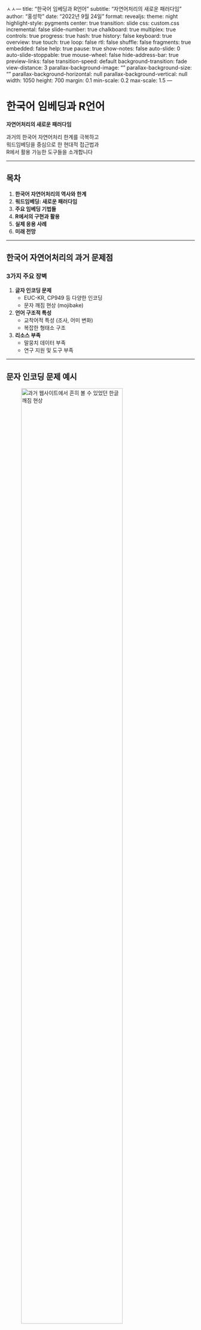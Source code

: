 ㅅㅅ---
title: "한국어 임베딩과 R언어"
subtitle: "자연어처리의 새로운 패러다임"
author: "홍성학"
date: "2022년 9월 24일"
format:
  revealjs:
    theme: night
    highlight-style: pygments
    center: true
    transition: slide
    css: custom.css
    incremental: false
    slide-number: true
    chalkboard: true
    multiplex: true
    controls: true
    progress: true
    hash: true
    history: false
    keyboard: true
    overview: true
    touch: true
    loop: false
    rtl: false
    shuffle: false
    fragments: true
    embedded: false
    help: true
    pause: true
    show-notes: false
    auto-slide: 0
    auto-slide-stoppable: true
    mouse-wheel: false
    hide-address-bar: true
    preview-links: false
    transition-speed: default
    background-transition: fade
    view-distance: 3
    parallax-background-image: ""
    parallax-background-size: ""
    parallax-background-horizontal: null
    parallax-background-vertical: null
    width: 1050
    height: 700
    margin: 0.1
    min-scale: 0.2
    max-scale: 1.5
---

# 한국어 임베딩과 R언어

::: {.center}
**자연어처리의 새로운 패러다임**

과거의 한국어 자연어처리 한계를 극복하고  
워드임베딩을 중심으로 한 현대적 접근법과  
R에서 활용 가능한 도구들을 소개합니다
:::

---

## 목차 {.center}

1. **한국어 자연어처리의 역사와 한계**
2. **워드임베딩: 새로운 패러다임**
3. **주요 임베딩 기법들**
4. **R에서의 구현과 활용**
5. **실제 응용 사례**
6. **미래 전망**

---

## 한국어 자연어처리의 과거 문제점

### 3가지 주요 장벽

1. **<span class="important">글자 인코딩 문제</span>**
   - EUC-KR, CP949 등 다양한 인코딩
   - 문자 깨짐 현상 (mojibake)

2. **<span class="important">언어 구조적 특성</span>**
   - 교착어적 특성 (조사, 어미 변화)
   - 복잡한 형태소 구조

3. **<span class="important">리소스 부족</span>**
   - 말뭉치 데이터 부족
   - 연구 지원 및 도구 부족

---

## 문자 인코딩 문제 예시

::: {.center}
![과거 웹사이트에서 흔히 볼 수 있었던 한글 깨짐 현상](mojibake.png){width="80%"}
:::

---

## 현재 상황: 개선과 과제

### ✅ 해결된 문제들
- **인코딩 문제**: UTF-8 표준화로 해결
- **도구 발전**: 다양한 형태소 분석기 등장

### ⚠️ 여전한 과제들
- **언어 구조적 복잡성**: 여전히 어려움
- **리소스 격차**: 영어권 대비 부족
- **도메인별 특화**: 분야별 맞춤형 도구 부족

---

## 한국어 형태소 분석기 생태계

### 주요 도구들

- **<span class="highlight">은전한닢(MeCab)</span>**: 일본어 기반, 한국어 적용
- **<span class="highlight">노리(Nori)</span>**: Elasticsearch 내장
- **<span class="highlight">꼬꼬마(Kkma)</span>**: 서울대 개발
- **<span class="highlight">한나눔(Hannanum)</span>**: KAIST 개발
- **<span class="highlight">OKT</span>**: 오픈소스 한국어 처리기
- **<span class="highlight">Soynlp</span>**: 비지도 학습 기반
- **<span class="highlight">SentencePiece</span>**: 구글 개발

### 기술적 접근
- **기계학습 기반**: HMM, CRF 모델 활용
- **말뭉치**: 21세기 세종계획 + 추가 데이터

---

## 형태소 분석 과정

::: {.center}
![한국어 문장의 형태소 분석 과정 예시](morphs_analysis.png){width="80%"}
:::

---

## 구문 분석과 개체명 인식

### 구문 분석기 (Syntactic Parser)
- 문장을 **트리 구조**로 분석
- 주어, 목적어, 서술어 관계 파악
- 예: "아버지가 식사를 하신다"
  - 주어: "아버지가"
  - 목적어: "식사를"
  - 서술어: "하신다"

### 개체명 인식 (NER)
- 인명, 지명, 기관명, 제품명 등 추출
- 정보 추출의 핵심 기술

---

## 한국어 처리의 고유 난제

### 1. 띄어쓰기 문제

**분리는 가능하지만 결합은 어려움**

```
아버지가방에들어가신다 → 아버지가 방에 들어가신다 ✓
아버지 가방을 고쳐드렸다 → 아버지가방을 고쳐드렸다 ✗
```

### 2. 복합명사 처리

**문장 형태의 개체명**

- "이상한 변호사 우영우"
- "오징어게임"  
- "카라마조프가의 형제들"

---

## 전통적 텍스트 처리 방법

### TF-IDF (Term Frequency-Inverse Document Frequency)

**장점**

- 정보 검색에 적합
- 구현이 간단
- 해석이 용이

**단점**

- 단어 순서 무시 (Bag of Words)
- 의미적 유사성 파악 어려움
- 희소 벡터 (Sparse Vector)

---

## TF-IDF 시각화

::: {.center}
![TF-IDF 계산 과정과 벡터 표현](tfidf_sketch.png){width="80%"}
:::

---

## R에서 TF-IDF 구현

### tidytext 패키지 활용

```r
library(dplyr)
library(tidytext)

# 문서별 단어 빈도 계산
book_words <- documents %>%
  unnest_tokens(word, text) %>%
  count(document, word, sort = TRUE)

# TF-IDF 계산
book_tfidf <- book_words %>%
  bind_tf_idf(word, document, n) %>%
  arrange(desc(tf_idf))
```

### superml 패키지 활용

```r
library(superml)

# TF-IDF 벡터화
tfv <- TfIdfVectorizer$new(max_features = 1000)
tf_matrix <- tfv$fit_transform(documents)
```

---

## 워드임베딩: 패러다임의 전환

### 기존 방식의 한계
- **희소 표현**: 대부분 0인 고차원 벡터
- **의미 부재**: 단어 간 의미적 관계 파악 불가
- **문맥 무시**: 주변 단어 정보 활용 불가

### 워드임베딩의 혁신
- **밀집 표현**: 낮은 차원의 실수 벡터
- **의미 보존**: 유사한 의미의 단어는 유사한 벡터
- **문맥 활용**: 주변 단어를 고려한 학습

---

## 워드임베딩 개념도

::: {.center}
![단어를 고차원 벡터 공간에 매핑하는 워드임베딩](wordembedding.png){width="80%"}
:::

---

## 워드임베딩의 장단점

### ✅ 장점
- **높은 성능**: 대량 데이터로 우수한 결과
- **의미적 유사성**: 형태적 매치 → 의미적 매치
- **자동화**: 인간의 개입 최소화
- **전이학습**: 사전 훈련 모델 활용 가능

### ⚠️ 단점
- **계산 비용**: 많은 GPU 자원 필요
- **데이터 의존성**: 대량의 학습 데이터 필요
- **블랙박스**: 해석이 어려움
- **예측 불가능성**: 예상 밖의 결과

---

## 주요 워드임베딩 기법들

### 1세대: 정적 임베딩
- **<span class="highlight">Word2Vec</span>** (2013, Google)
- **<span class="highlight">GloVe</span>** (2014, Stanford)
- **<span class="highlight">FastText</span>** (2016, Facebook)

### 2세대: 문맥적 임베딩
- **<span class="highlight">ELMo</span>** (2018, AllenNLP)
- **<span class="highlight">BERT</span>** (2018, Google)
- **<span class="highlight">GPT</span>** (2018, OpenAI)

---

## Word2Vec: 신경망 기반 임베딩

### 두 가지 아키텍처

**CBOW (Continuous Bag of Words)**

- 주변 단어로 중심 단어 예측
- 작은 데이터셋에 적합

**Skip-gram**

- 중심 단어로 주변 단어 예측
- 큰 데이터셋에 적합

---

## Word2Vec 아키텍처

::: {.center}
![CBOW와 Skip-gram 모델의 구조 비교](word2vec-cbow-skipgram.png){width="80%"}
:::

---

## R에서 Word2Vec 구현

### wordVectors 패키지

```r
library(wordVectors)

# 모델 훈련
model <- train_word2vec(
  train_file = "corpus.txt",
  output_file = "word2vec_model.bin",
  vectors = 100,        # 벡터 차원
  threads = 4,          # 스레드 수
  window = 5,           # 윈도우 크기
  iter = 5              # 반복 횟수
)

# 모델 로드 및 유사 단어 검색
model <- read.binary.vectors("word2vec_model.bin")
similar_words <- nearest_to(model, model[["마케팅"]], 10)
```

---

## GloVe: 글로벌 벡터

### 핵심 아이디어
- **동시 등장 행렬** 활용
- **전역 통계** 정보 활용
- Word2Vec + LSA 장점 결합

### 특징
- 병렬 처리 가능
- 메모리 효율적
- 안정적인 성능

---

## R에서 GloVe 구현

### text2vec 패키지

```r
library(text2vec)

# 어휘 생성
vocab <- create_vocabulary(iterator)
vocab <- prune_vocabulary(vocab, term_count_min = 5)

# 동시 등장 행렬 생성
vectorizer <- vocab_vectorizer(vocab)
tcm <- create_tcm(iterator, vectorizer, skip_grams_window = 5)

# GloVe 모델 훈련
glove <- GlobalVectors$new(rank = 50, x_max = 10)
wv_main <- glove$fit_transform(tcm, n_iter = 10)
wv_context <- glove$components
word_vectors <- wv_main + t(wv_context)
```

---

## FastText: 서브워드 임베딩

### 혁신적 특징
- **서브워드 활용**: 단어 내부 구조 고려
- **OOV 문제 해결**: 미등록 단어 처리 가능
- **언어 독립적**: 다양한 언어에 적용 가능
- **빠른 속도**: GPU 없이도 고속 처리

### 한국어 처리 장점
- 복합어 처리 우수
- 신조어 대응 가능
- 형태소 변화 고려

---

## FastText 서브워드 처리

::: {.center}
![FastText의 서브워드 기반 임베딩 생성 과정](fasttext-diagram.png){width="80%"}
:::

---

## R에서 FastText 구현

### fastText 패키지

```r
library(fastText)

# 모델 훈련 설정
params <- list(
  command = 'skipgram',
  lr = 0.05,
  dim = 100,
  ws = 5,
  epoch = 5,
  minCount = 5,
  neg = 5,
  wordNgrams = 2,
  loss = 'ns',
  bucket = 2000000,
  thread = 4,
  lrUpdateRate = 100,
  t = 1e-4,
  verbose = 2
)

# 모델 훈련
model <- fasttext_interface(params, path_output = "fasttext_logs.txt")
```

---

## BERT: 트랜스포머 기반 임베딩

### 핵심 혁신
- **양방향 인코딩**: 좌우 문맥 모두 고려
- **트랜스포머 아키텍처**: 어텐션 메커니즘 활용
- **사전 훈련**: 대량 데이터로 사전 학습
- **파인튜닝**: 특정 작업에 맞춤 조정

### 구성 요소
- **토큰 임베딩**: WordPiece 기반
- **세그먼트 임베딩**: 문장 구분
- **위치 임베딩**: 순서 정보

---

## BERT 아키텍처

::: {.center}
![BERT의 입력 표현과 아키텍처 구조](bert-04.png){width="80%"}
:::

---

## R에서 BERT 활용

### 환경 설정

```r
# TensorFlow 환경 설정
Sys.setenv(TF_KERAS = 1)
reticulate::use_python('/usr/bin/python3', required = TRUE)

# 필요한 패키지 로드
library(keras)
library(tensorflow)
library(reticulate)

# BERT 모델 로드 (사전 훈련된 모델)
bert_model <- load_model_hdf5("bert_model.h5")
```

### 토큰화 및 임베딩 추출

```r
# 텍스트 토큰화
tokenize_text <- function(text, max_length = 512) {
  # BERT 토크나이저 사용
  tokens <- bert_tokenizer(text, max_length = max_length)
  return(tokens)
}

# 임베딩 추출
get_embeddings <- function(tokens) {
  embeddings <- predict(bert_model, tokens)
  return(embeddings)
}
```

---

## 워드임베딩 활용 분야

### 1. 의미적 검색 (Semantic Search)
- 키워드 매칭 → 의미 매칭
- 유사 문서 검색
- 추천 시스템

### 2. 문서 분류 (Document Classification)
- 감성 분석
- 주제 분류
- 스팸 필터링

### 3. 기계 번역 (Machine Translation)
- 신경망 기계 번역
- 다국어 임베딩

---

## 벡터 검색 시스템

::: {.center}
![벡터 기반 유사도 검색 시스템의 구조](vector-search-01.png){width="80%"}
:::

---

## 코사인 유사도 활용

### 개념
- 벡터 간 각도 측정
- 방향성 중심의 유사도
- 크기에 무관한 유사도

### 수식
```
cosine_similarity(A, B) = (A · B) / (|A| × |B|)
```

::: {.center}
![코사인 유사도 개념도](cosine-similarity.png){width="70%"}
:::

---

## 클러스터링과 분류

### 전통적 방법 vs 임베딩 기반

**전통적 방법**

- TF-IDF + 코사인 유사도
- 키워드 매칭 중심
- 표면적 유사성

**임베딩 기반**

- 의미적 유사성
- 문맥 고려
- 더 정확한 그룹화

---

## 분류와 클러스터링 비교

::: {.center}
![지도학습 분류와 비지도학습 클러스터링의 차이](classification-clustering.png){width="80%"}
:::

---

## 실제 응용 사례

### 1. 워드클라우드 개선
- 의미적 그룹화
- 동의어 통합
- 더 정확한 키워드 추출

### 2. 감성 분석
- 문맥 고려한 감성 판단
- 미묘한 감정 변화 포착
- 도메인 특화 감성 분석

### 3. 문서 요약
- 핵심 문장 추출
- 의미 보존 요약
- 추상적 요약 생성

---

## 워드클라우드 진화

### 기존 워드클라우드 문제점
- 형태소 분석기 의존
- 불용어 처리 필요
- 표면적 빈도만 고려

### 임베딩 기반 개선
- 의미적 그룹화
- 동의어 통합
- 문맥 고려한 중요도

::: {.center}
![워드클라우드 예시](wordcloud1.png){width="70%"}
:::

---

## t-SNE 시각화

### 고차원 데이터 시각화
- 차원 축소 기법
- 클러스터 구조 파악
- 임베딩 품질 평가

::: {.center}
![t-SNE 시각화 예시](t-sne.png){width="75%"}
:::

---

## R 워드임베딩 패키지 생태계

### 주요 패키지들

| 패키지 | 기능 | 특징 |
|--------|------|------|
| `wordVectors` | Word2Vec | 간단한 인터페이스 |
| `text2vec` | GloVe, LSA | 고성능, 메모리 효율 |
| `fastText` | FastText | 서브워드 지원 |
| `keras`/`tensorflow` | BERT, GPT | 딥러닝 모델 |
| `tidytext` | 텍스트 마이닝 | tidyverse 연동 |

---

## 실습: 한국어 Word2Vec

### 1. 데이터 준비

```r
library(wordVectors)
library(dplyr)

# 한국어 텍스트 데이터 로드
korean_text <- readLines("korean_corpus.txt", encoding = "UTF-8")

# 전처리
clean_text <- korean_text %>%
  # 특수문자 제거
  gsub("[^가-힣a-zA-Z0-9\\s]", "", .) %>%
  # 다중 공백 제거
  gsub("\\s+", " ", .) %>%
  # 앞뒤 공백 제거
  trimws()

# 파일로 저장
writeLines(clean_text, "preprocessed_corpus.txt")
```

---

## 실습: 모델 훈련

### 2. Word2Vec 모델 훈련

```r
# 모델 훈련
model <- train_word2vec(
  train_file = "preprocessed_corpus.txt",
  output_file = "korean_word2vec.bin",
  vectors = 200,      # 임베딩 차원
  threads = 4,        # 병렬 처리
  window = 5,         # 윈도우 크기
  iter = 5,           # 반복 횟수
  min_count = 10,     # 최소 빈도
  cbow = 0            # Skip-gram 사용
)

# 모델 로드
model <- read.binary.vectors("korean_word2vec.bin")
```

---

## 실습: 결과 분석

### 3. 유사 단어 검색

```r
# 특정 단어와 유사한 단어들 찾기
similar_words <- nearest_to(model, model[["한국어"]], 10)
print(similar_words)

# 단어 간 유사도 계산
similarity <- cosineSimilarity(model[["컴퓨터"]], model[["기계"]])
print(paste("유사도:", similarity))

# 단어 벡터 시각화
library(Rtsne)
library(ggplot2)

# 주요 단어들 선택
key_words <- c("한국어", "언어", "컴퓨터", "기계", "학습", "데이터")
word_vectors <- model[key_words, ]

# t-SNE 적용
tsne_result <- Rtsne(word_vectors, dims = 2, perplexity = 3)

# 시각화
plot_data <- data.frame(
  word = key_words,
  x = tsne_result$Y[, 1],
  y = tsne_result$Y[, 2]
)

ggplot(plot_data, aes(x = x, y = y, label = word)) +
  geom_point(size = 3) +
  geom_text(hjust = 0, vjust = 0, size = 4) +
  theme_minimal() +
  labs(title = "한국어 단어 임베딩 시각화")
```

---

## 성능 평가와 개선

### 평가 지표
- **내재적 평가**: 단어 유사도 태스크
- **외재적 평가**: 다운스트림 태스크 성능
- **정성적 평가**: 유사 단어 검사

### 개선 방법
- **하이퍼파라미터 튜닝**: 차원, 윈도우, 학습률
- **데이터 품질**: 전처리, 도메인 특화
- **앙상블**: 여러 모델 결합

---

## 실제 비즈니스 활용

### 1. 검색 엔진 개선
- 의미 기반 검색
- 쿼리 확장
- 개인화 추천

### 2. 콘텐츠 추천
- 유사 기사 추천
- 개인화 뉴스 피드
- 상품 추천

### 3. 고객 서비스
- 챗봇 개선
- FAQ 자동 매칭
- 감정 분석

---

## 한국어 처리 특화 전략

### 1. 형태소 분석 연계
```r
library(RcppMeCab)

# 형태소 분석 후 임베딩
morphs <- pos(text, format = "data.frame")
noun_text <- morphs %>%
  filter(pos %in% c("NNG", "NNP")) %>%
  pull(token) %>%
  paste(collapse = " ")
```

### 2. 서브워드 활용
```r
# FastText로 OOV 문제 해결
fasttext_model <- fasttext_interface(
  list(command = 'skipgram', 
       wordNgrams = 2,  # 서브워드 활용
       bucket = 2000000)
)
```

---

## 최신 동향과 미래

### 현재 트렌드
- **대규모 언어 모델**: GPT, BERT 계열
- **다국어 모델**: mBERT, XLM-R
- **효율적 모델**: DistilBERT, ALBERT

### 한국어 특화 모델
- **KoBERT**: SKT 개발
- **KoGPT**: 카카오브레인 개발
- **HanBERT**: 한국전자통신연구원

### 미래 전망
- **더 큰 모델**: 파라미터 수 증가
- **멀티모달**: 텍스트 + 이미지
- **실시간 처리**: 엣지 컴퓨팅

---

## R 사용자를 위한 권장사항

### 1. 단계별 접근
1. **기초**: TF-IDF, Word2Vec
2. **중급**: GloVe, FastText
3. **고급**: BERT, GPT

### 2. 도구 선택 기준
- **데이터 크기**: 작은 데이터 → Word2Vec
- **OOV 문제**: 있음 → FastText
- **최고 성능**: 필요 → BERT

### 3. 실용적 조언
- **Python 연동**: `reticulate` 패키지 활용
- **클라우드 활용**: 대용량 처리
- **사전 훈련 모델**: 시간 절약

---

## 한계와 주의사항

### 기술적 한계
- **편향성**: 학습 데이터 편향 반영
- **해석성**: 블랙박스 모델
- **계산 비용**: 높은 자원 요구

### 윤리적 고려사항
- **공정성**: 성별, 인종 편향
- **프라이버시**: 개인정보 보호
- **투명성**: 의사결정 과정 공개

---

## 결론

### 핵심 메시지
1. **패러다임 전환**: TF-IDF → 워드임베딩
2. **의미 중심**: 형태적 → 의미적 유사성
3. **실용적 접근**: 문제에 맞는 도구 선택
4. **지속적 발전**: 새로운 기법 학습

### R 사용자 관점
- **강력한 도구**: 다양한 패키지 활용
- **Python 연동**: 최신 기법 접근
- **실무 적용**: 비즈니스 가치 창출

---

## 참고 자료

### 주요 논문
- Mikolov et al. (2013): Word2Vec
- Pennington et al. (2014): GloVe
- Bojanowski et al. (2017): FastText
- Devlin et al. (2018): BERT

### 유용한 링크
- [Awesome Vector Search](https://github.com/currentslab/awesome-vector-search)
- [Korean NLP Resources](https://github.com/songys/korean-nlp-resources)
- [R Text Mining](https://www.tidytextmining.com/)

---

## 질문과 답변 {.center}

**감사합니다!**

::: {.center}
더 궁금한 점이 있으시면  
언제든지 질문해 주세요
::: 